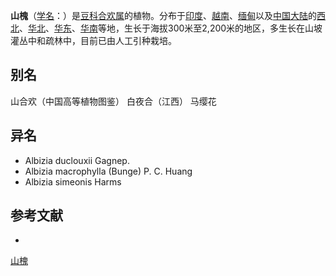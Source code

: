 {{Speciesbox
| name = 山槐
| status = 
| status_system = 
| image =
| genus = Albizia
| species = kalkora
| authority = (Roxb.) Prain
}}

'''山槐'''（[[学名|学名]]：{{lang|la|''Albizia kalkora''}}）是[[豆科|豆科]][[合欢属|合欢属]]的植物。分布于[[印度|印度]]、[[越南|越南]]、[[缅甸|缅甸]]以及[[中国大陆|中国大陆]]的[[西北|西北]]、[[华北|华北]]、[[华东|华东]]、[[华南|华南]]等地，生长于海拔300米至2,200米的地区，多生长在山坡灌丛中和疏林中，目前已由人工引种栽培。

== 别名 ==
山合欢（中国高等植物图鉴） 白夜合（江西） 马缨花

== 异名 ==
* Albizia duclouxii Gagnep.
* Albizia macrophylla (Bunge) P. C. Huang
* Albizia simeonis Harms

== 参考文献 ==
<div class="references-small">
* {{cite web| url =http://www.bioinfo.cn/db05/KmzwSpecies.php?action=view&id=13574| title =山槐| work =《中国高等植物数据库全库》| publisher =中国科学院微生物研究所| author =昆明植物研究所| accessdate =2009-02-24| deadurl =yes| archiveurl =https://web.archive.org/web/20160305105439/http://www.bioinfo.cn/db05/KmzwSpecies.php?action=view&id=13574| archivedate =2016-03-05}}
</div>
{{Taxonbar|from=Q11045991}}

[[Category:合欢属|山槐]]


{{植物小作品}}
